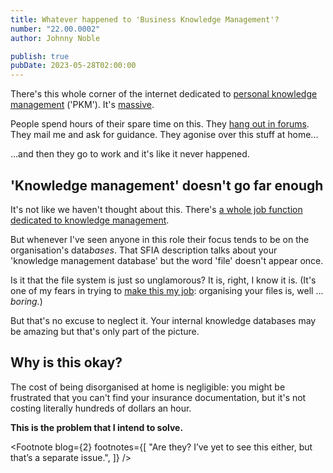 ```yaml
---
title: Whatever happened to 'Business Knowledge Management'?
number: "22.00.0002"
author: Johnny Noble

publish: true
pubDate: 2023-05-28T02:00:00
---
```



There's this whole corner of the internet dedicated to [personal knowledge management](https://en.wikipedia.org/wiki/Personal_knowledge_management) ('PKM'). It's [massive](https://duckduckgo.com/?q=personal+knowledge+management).

People spend hours of their spare time on this. They [hang out in forums](https://forum.obsidian.md/search?q=pkm). They mail me and ask for guidance. They agonise over this stuff at home...

...and then they go to work and it's like it never happened.

## 'Knowledge management' doesn't go far enough

It's not like we haven't thought about this. There's [a whole job function dedicated to knowledge management](https://sfia-online.org/en/sfia-8/skills/knowledge-management).

But whenever I've seen anyone in this role their focus tends to be on the organisation's data*bases*. That SFIA description talks about your 'knowledge management database' but the word 'file' doesn't appear once.

Is it that the file system is just so unglamorous? It is, right, I know it is. (It's one of my fears in trying to [make this my job](/20-29-communication/22-blog/22.00.0003-i-quit-my-job/): organising your files is, well ... _boring._)

But that's no excuse to neglect it. Your internal knowledge databases may be amazing<FootRef n={1} blog={2} /> but that's only part of the picture.

## Why is this okay?

The cost of being disorganised at home is negligible: you might be frustrated that you can't find your insurance documentation, but it's not costing literally hundreds of dollars an hour.

**This is the problem that I intend to solve.**

<Footnote
  blog={2}
  footnotes={[
    "Are they? I&rsquo;ve yet to see this either, but that&rsquo;s a separate issue.",
  ]}
/>
